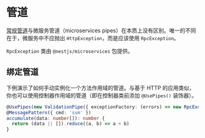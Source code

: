 # 管道

[常规管道](/pipes)与微服务管道（microservices pipes）在本质上没有区别。唯一的不同在于，微服务中不应抛出 `HttpException`，而是应该使用 `RpcException`。

<CalloutInfo>

`RpcException` 类由 `@nestjs/microservices` 包提供。

</CalloutInfo>

## 绑定管道

下例演示了如何手动实例化一个方法作用域的管道。与基于 HTTP 的应用类似，你也可以使用控制器作用域的管道（即在控制器类前添加 `@UsePipes()` 装饰器）。

```ts
@UsePipes(new ValidationPipe({ exceptionFactory: (errors) => new RpcException(errors) }))
@MessagePattern({ cmd: 'sum' })
accumulate(data: number[]): number {
  return (data || []).reduce((a, b) => a + b)
}
```
